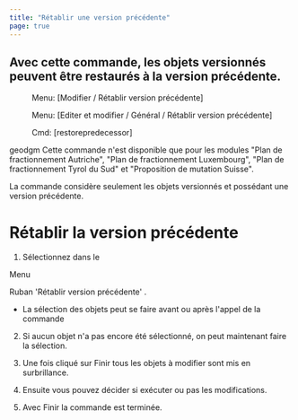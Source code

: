 ```yaml
---
title: "Rétablir une version précédente"
page: true
---
```

## Avec cette commande, les objets versionn&#233;s peuvent &#234;tre restaur&#233;s &#224; la version pr&#233;c&#233;dente.
<GeoMapper> <Menu> Menu: [Modifier / Rétablir version précédente] </Menu> </GeoMapper>
<GeoDesigner>
 <Menu> Menu: [Editer et modifier / Général / Rétablir version précédente] </Menu> 
 <Menu> Cmd: [restorepredecessor] </Menu> 

 <Placeholder>geodgm</Placeholder> </GeoDesigner>
<Warning>
Cette commande n&#39;est disponible que pour les modules &quot;Plan de fractionnement Autriche&quot;, &quot;Plan de fractionnement Luxembourg&quot;, &quot;Plan de fractionnement Tyrol du Sud&quot; et &quot;Proposition de mutation Suisse&quot;.
</Warning>


La commande consid&#232;re seulement les objets versionn&#233;s et poss&#233;dant une version pr&#233;c&#233;dente.

# R&#233;tablir la version pr&#233;c&#233;dente 


1.  S&#233;lectionnez dans le 


<GeoMapper>Menu

</GeoMapper>
 <GeoDesigner>Ruban
</GeoDesigner> &#39;R&#233;tablir version pr&#233;c&#233;dente&#39; .

-  La s&#233;lection des objets peut se faire avant ou apr&#232;s l&#39;appel de la commande



2.  Si aucun objet n&#39;a pas encore &#233;t&#233; s&#233;lectionn&#233;, on peut maintenant faire la s&#233;lection.

3.  Une fois cliqu&#233; sur <Border>Finir</Border>  tous les objets &#224; modifier sont mis en surbrillance.

4.  Ensuite vous pouvez d&#233;cider si ex&#233;cuter ou pas les modifications.

5.  Avec <Border>Finir</Border>  la commande est termin&#233;e. 



